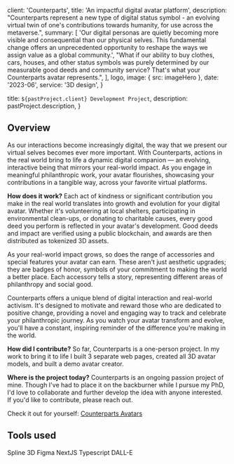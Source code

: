 
  client: 'Counterparts',
  title: 'An impactful digital avatar platform',
  description:
    "Counterparts represent a new type of digital status symbol - an evolving virtual twin of one's contributions towards humanity, for use across the metaverse.",
  summary: [
    'Our digital personas are quietly becoming more visible and consequential than our physical selves. This fundamental change offers an unprecedented opportunity to reshape the ways we assign value as a global community.',
    "What if our ability to buy clothes, cars, houses, and other status symbols was purely determined by our measurable good deeds and community service? That's what your Counterparts avatar represents.",
  ],
  logo,
  image: { src: imageHero },
  date: '2023-06',
  service: '3D design',
}

  title: `${pastProject.client} Development Project`,
  description: pastProject.description,
}

## Overview

As our interactions become increasingly digital, the way that we present our virtual selves becomes ever more important. With Counterparts, actions in the real world bring to life a dynamic digital companion — an evolving, interactive being that mirrors your real-world impact. As you engage in meaningful philanthropic work, your avatar flourishes, showcasing your contributions in a tangible way, across your favorite virtual platforms.

<strong>How does it work?</strong> Each act of kindness or significant contribution
you make in the real world translates into growth and evolution for your digital
avatar. Whether it's volunteering at local shelters, participating in environmental
clean-ups, or donating to charitable causes, every good deed you perform is reflected
in your avatar's development. Good deeds and impact are verified using a public blockchain,
and awards are then distributed as tokenized 3D assets.

As your real-world impact grows, so does the range of accessories and special features your avatar can earn. These aren't just aesthetic upgrades; they are badges of honor, symbols of your commitment to making the world a better place. Each accessory tells a story, representing different areas of philanthropy and social good.

Counterparts offers a unique blend of digital interaction and real-world activism. It's designed to motivate and reward those who are dedicated to positive change, providing a novel and engaging way to track and celebrate your philanthropic journey. As you watch your avatar transform and evolve, you'll have a constant, inspiring reminder of the difference you're making in the world.

<strong>How did I contribute?</strong> So far, Counterparts is a one-person project.
In my work to bring it to life I built 3 separate web pages, created all 3D avatar
models, and built a demo avatar creator.

<strong>Where is the project today?</strong> Counterparts is an ongoing passion project
of mine. Though I've had to place it on the backburner while I pursue my PhD, I'd
love to collaborate and further develop the idea with anyone interested. If you'd
like to contribute, please reach out.

Check it out for yourself: <a href='https://counterparts-website.vercel.app/' target='_blank' rel='noreferrer'>Counterparts Avatars</a>

## Tools used

<TagList>
  <TagListItem>Spline 3D</TagListItem>
  <TagListItem>Figma</TagListItem>
  <TagListItem>NextJS</TagListItem>
  <TagListItem>Typescript</TagListItem>
  <TagListItem>DALL-E</TagListItem>
</TagList>

<StatList>
  <StatListItem value="30+" label="avatar models created" />
  <StatListItem value="3" label="websites built" />
  <StatListItem value="1" label="person team" />
</StatList>
